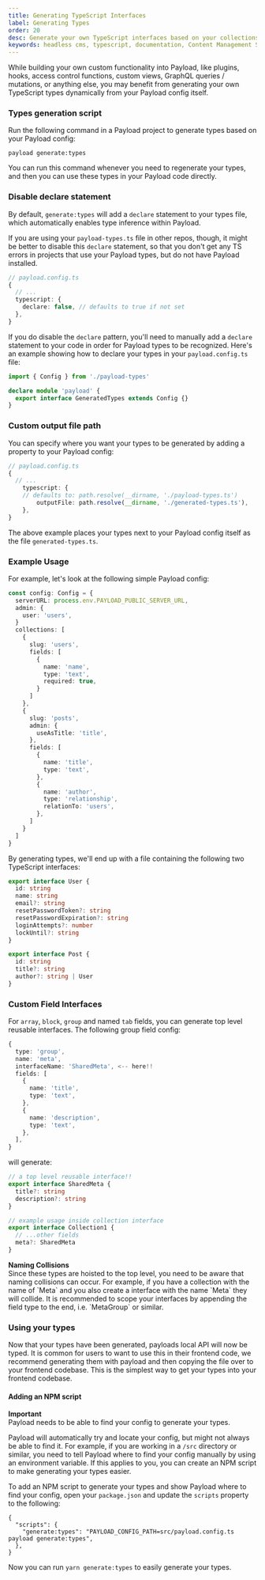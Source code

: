 ```yaml
---
title: Generating TypeScript Interfaces
label: Generating Types
order: 20
desc: Generate your own TypeScript interfaces based on your collections and globals.
keywords: headless cms, typescript, documentation, Content Management System, cms, headless, javascript, node, react, nextjs
---
```


While building your own custom functionality into Payload, like plugins, hooks, access control functions, custom views, GraphQL queries / mutations, or anything else, you may benefit from generating your own TypeScript types dynamically from your Payload config itself.

### Types generation script

Run the following command in a Payload project to generate types based on your Payload config:

```
payload generate:types
```

You can run this command whenever you need to regenerate your types, and then you can use these types in your Payload code directly.

### Disable declare statement

By default, `generate:types` will add a `declare` statement to your types file, which automatically enables type inference within Payload.

If you are using your `payload-types.ts` file in other repos, though, it might be better to disable this `declare` statement, so that you don't get any TS errors in projects that use your Payload types, but do not have Payload installed.

```ts
// payload.config.ts
{
  // ...
  typescript: {
    declare: false, // defaults to true if not set
  },
}
```

If you do disable the `declare` pattern, you'll need to manually add a `declare` statement to your code in order for Payload types to be recognized. Here's an example showing how to declare your types in your `payload.config.ts` file:

```ts
import { Config } from './payload-types'

declare module 'payload' {
  export interface GeneratedTypes extends Config {}
}
```

### Custom output file path

You can specify where you want your types to be generated by adding a property to your Payload config:

```ts
// payload.config.ts
{
  // ...
	typescript: {
    // defaults to: path.resolve(__dirname, './payload-types.ts')
		outputFile: path.resolve(__dirname, './generated-types.ts'),
	},
}
```

The above example places your types next to your Payload config itself as the file `generated-types.ts`.

### Example Usage

For example, let's look at the following simple Payload config:

```ts
const config: Config = {
  serverURL: process.env.PAYLOAD_PUBLIC_SERVER_URL,
  admin: {
    user: 'users',
  }
  collections: [
    {
      slug: 'users',
      fields: [
        {
          name: 'name',
          type: 'text',
          required: true,
        }
      ]
    },
    {
      slug: 'posts',
      admin: {
        useAsTitle: 'title',
      },
      fields: [
        {
          name: 'title',
          type: 'text',
        },
        {
          name: 'author',
          type: 'relationship',
          relationTo: 'users',
        },
      ]
    }
  ]
}
```

By generating types, we'll end up with a file containing the following two TypeScript interfaces:

```ts
export interface User {
  id: string
  name: string
  email?: string
  resetPasswordToken?: string
  resetPasswordExpiration?: string
  loginAttempts?: number
  lockUntil?: string
}

export interface Post {
  id: string
  title?: string
  author?: string | User
}
```

### Custom Field Interfaces

For `array`, `block`, `group` and named `tab` fields, you can generate top level reusable interfaces. The following group field config:

```ts
{
  type: 'group',
  name: 'meta',
  interfaceName: 'SharedMeta', <-- here!!
  fields: [
    {
      name: 'title',
      type: 'text',
    },
    {
      name: 'description',
      type: 'text',
    },
  ],
}
```

will generate:

```ts
// a top level reusable interface!!
export interface SharedMeta {
  title?: string
  description?: string
}

// example usage inside collection interface
export interface Collection1 {
  // ...other fields
  meta?: SharedMeta
}
```

<Banner type="warning">
  <strong>Naming Collisions</strong>
  <br />
  Since these types are hoisted to the top level, you need to be aware that naming collisions can
  occur. For example, if you have a collection with the name of `Meta` and you also create a
  interface with the name `Meta` they will collide. It is recommended to scope your interfaces by
  appending the field type to the end, i.e. `MetaGroup` or similar.
</Banner>

### Using your types

Now that your types have been generated, payloads local API will now be typed. It is common for users to want to use this in their frontend code, we recommend generating them with payload and then copying the file over to your frontend codebase. This is the simplest way to get your types into your frontend codebase.

#### Adding an NPM script

<Banner type="warning">
  <strong>Important</strong>
  <br />
  Payload needs to be able to find your config to generate your types.
</Banner>

Payload will automatically try and locate your config, but might not always be able to find it. For example, if you are working in a `/src` directory or similar, you need to tell Payload where to find your config manually by using an environment variable. If this applies to you, you can create an NPM script to make generating your types easier.

To add an NPM script to generate your types and show Payload where to find your config, open your `package.json` and update the `scripts` property to the following:

```
{
  "scripts": {
    "generate:types": "PAYLOAD_CONFIG_PATH=src/payload.config.ts payload generate:types",
  },
}
```

Now you can run `yarn generate:types` to easily generate your types.

